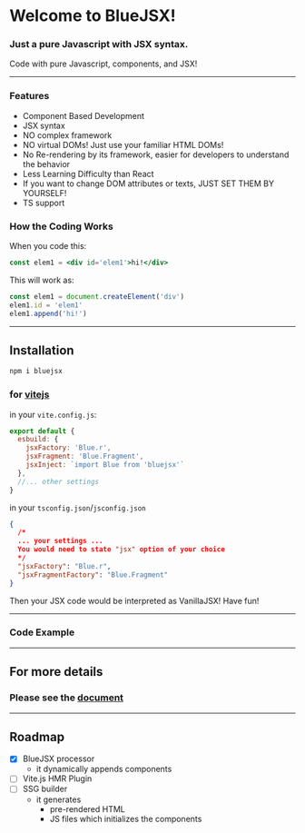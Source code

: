 
<div class='center'>

<AnimationLogo id='logo'/>

#  Welcome to BlueJSX!

### Just a pure Javascript with JSX syntax.

Code with pure Javascript, components, and JSX!
</div>

---

### Features
- Component Based Development
- JSX syntax
- NO complex framework
- NO virtual DOMs! Just use your familiar HTML DOMs!
- No Re-rendering by its framework, easier for developers to understand the behavior
- Less Learning Difficulty than React
- If you want to change DOM attributes or texts, JUST SET THEM BY YOURSELF!
- TS support



### How the Coding Works
When you code this:
```jsx
const elem1 = <div id='elem1'>hi!</div>
```
This will work as:
```js
const elem1 = document.createElement('div')
elem1.id = 'elem1'
elem1.append('hi!')
```

---


## Installation

```sh
npm i bluejsx
```
### for [vitejs](https://vitejs.dev/)
in your `vite.config.js`:
```js
export default {
  esbuild: {
    jsxFactory: 'Blue.r',
    jsxFragment: 'Blue.Fragment',
    jsxInject: `import Blue from 'bluejsx'`
  },
  //... other settings
}
```

in your `tsconfig.json`/`jsconfig.json`

```json
{
  /*
  ... your settings ...
  You would need to state "jsx" option of your choice
  */
  "jsxFactory": "Blue.r",
  "jsxFragmentFactory": "Blue.Fragment"
}
```

Then your JSX code would be interpreted as VanillaJSX! Have fun!

---

### Code Example






<ExampleEditor code={exampleCode} />


---

## For more details 

### Please see the [document](https://github.com/bluejsx/BlueJSX/tree/master/doc)


---

## Roadmap

- [x] BlueJSX processor
  - it dynamically appends components
- [ ] Vite.js HMR Plugin
- [ ] SSG builder
  - it generates 
    - pre-rendered HTML
    - JS files which initializes the components

